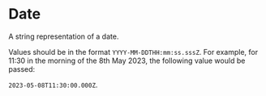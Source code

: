 # Date

A string representation of a date. 

Values should be in the format `YYYY-MM-DDTHH:mm:ss.sssZ`. For example, for 11:30 in the morning of the 8th May 2023, the following value would be passed:

`2023-05-08T11:30:00.000Z`.